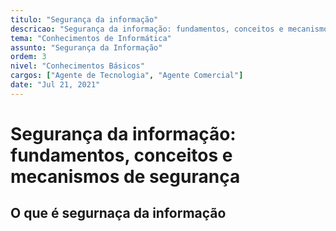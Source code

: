 ```yaml
---
titulo: "Segurança da informação"
descricao: "Segurança da informação: fundamentos, conceitos e mecanismos de segurança"
tema: "Conhecimentos de Informática"
assunto: "Segurança da Informação"
ordem: 3
nivel: "Conhecimentos Básicos"
cargos: ["Agente de Tecnologia", "Agente Comercial"]
date: "Jul 21, 2021"
---
```

# Segurança da informação: fundamentos, conceitos e mecanismos de segurança

## O que é segurnaça da informação